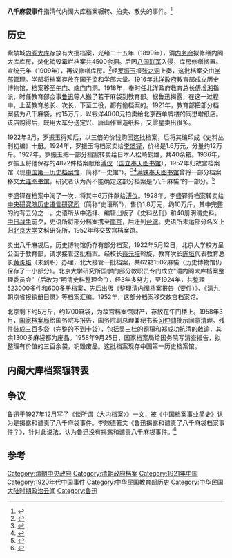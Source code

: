 '''八千麻袋事件'''指清代内阁大库档案辗转、拍卖、散失的事件。<ref>{{Cite book|title=辽宁满语文和满族历史文化研究|last=王雁|first=|publisher=沈阳出版社|year=2017|isbn=978-7-5441-8153-2|location=沈阳|pages=98}}</ref>

==历史==
紫禁城[[内阁大库|内阁大库]]存放有大批档案，光绪二十五年（1899年），清[[内务府|内务府]]拟修缮内阁大库库房，焚化销毁霉烂档案共4500余捆。后因[[八国联军|八国联军]]入侵，库房修缮搁置。宣统元年（1909年），再议修缮库房。<ref>{{Cite journal|title=中国档案文献近代散佚述论|author=魏训田|url=|journal=德州学院学报(哲学社会科学版)|issue=3|doi=|others=|year=2001|volume=|page=89-91|pmid=}}</ref>经[[罗振玉|罗振玉]]报[[张之洞|张之洞]]上奏，这批档案交由[[学部_(清朝)|学部]]管理。学部将档案存放在[[北京国子监|国子监]]和学部大堂。1916年[[北洋政府|北洋政府]]教育部成立历史博物馆，档案移至[[午门_(北京)|午门]]、[[端门|端门]]门洞。{{r|杨毅|p=178}}1918年，奉时任北洋政府教育总长[[傅增湘|傅增湘]]指派，时任教育部佥事[[鲁迅|鲁迅]]等人搬了若干麻袋到教育部。据鲁迅揭露，在这一过程中，上至教育总长、次长，下至工役，都有偷档案的。{{r|宋桥}}{{r|杨毅|p=179}}1921年，教育部把部分档案装为八千麻袋，约15万斤，以银洋4000元拍卖给北京西单牌楼的同懋增纸店。该店购得后，既用大车分送定兴、唐山作重造纸料，又零星卖出很多。{{r|宋桥}}

1922年2月，罗振玉得知后，以三倍的价钱购回这批档案，后将其编印成《史料丛刊初编》十册。1924年，罗振玉将档案卖给[[李盛铎|李盛铎]]，价格是1.6万元，分量约12万斤。1927年，罗振玉把一部分档案转卖给日本人松崎鹤雄{{r|JACAR}}，共40余箱。{{r|宋桥}}1936年，罗振玉将他保存的4872件档案献给[[溥仪|溥仪]]（[[国立奉天图书馆|国立奉天图书馆]]），1952年归故宫档案馆（现[[中国第一历史档案馆|中国第一历史档案馆]]，简称“一史馆”）。<ref name=冯尔康>{{Cite book|title=清史史料 上|last=冯尔康|first=|publisher=故宫出版社|year=2013|isbn=7-5134-0386-4|location=|pages=138}}</ref>{{r|宋桥}}<ref>{{Cite book|title=满语文与满文档案研究|last=佟永功著|first=|publisher=辽宁民族出版社|year=2009|isbn=978-7-80722-767-0|location=沈阳|pages=173}}</ref>[[满铁奉天图书馆|满铁奉天图书馆]]曾将一部分档案移交[[大连图书馆|大连图书馆]]，研究者认为尚不能确定这部分档案是“八千麻袋”的一部分。<ref>{{Cite book|title=清代皇宫礼俗|last=支运亭主编；清代宫史研究会编|first=|publisher=辽宁民族出版社|year=2003|isbn=7-80644-794-6|location=沈阳|pages=42}}</ref>

李盛铎在档案中淘了一次，将其中6万件献给[[溥仪|溥仪]]。1928年，李盛铎将档案转卖给[[中央研究院历史语言研究所|中央研究院历史语言研究所]]（简称“史语所”），售价1.8万元，约10万斤，其中完整的约有五分之一。史语所从中选择、编辑出版了《史料丛刊》和40册明清史料。[[中国抗日战争|中日战争]]前夕，史语所将部分档案携至[[南京|南京]]，后迁到[[台湾|台湾]]。{{r|宋桥}}史语所未运部分名义上归[[北京大学|北京大学]]文科研究所，1952年移交故宫档案馆。{{r|冯尔康}}

卖出八千麻袋后，历史博物馆仍存有部分档案，1922年5月12日，北京大学校方呈公函于教育部，请求接管这批档案。经校长[[蔡元培|蔡元培]]斡旋，教育次长[[陈垣|陈垣]]代表教育总长[[黄炎培|黄炎培]]（未到职）办理，北大接管一批档案，共62箱1502麻袋（历史博物馆仍保存了一小部分）。北京大学研究所国学门部分教职员专门成立“清内阁大库档案整理委员会”（后改为“明清史料整理会”），{{r|杨毅|p=181}}经3年多努力，至1924年，共整理523000多件和600多册档案，先后出版《整理清内阁档案报告（要件）》、《清九朝京省报销册目录》等档案汇编。{{r|杨毅|p=182}}1952年，这部分档案移交故宫档案馆。{{r|冯尔康}}

北京剩下约5万斤，约1700麻袋，为故宫档案馆财产，存放在午门楼上。1958年3月，[[国家档案局|国家档案局]]给国务院写报告，国务院副总理兼秘书长[[习仲勋|习仲勋]]批示同意清理。残件装成三百多袋（完整的不到十袋），包括吴三桂的题稿和郑成功抗清的敕谕，其余1300多麻袋都为废品。1958年9月25日，国家档案局给国务院写清查报告，拟整理有价值的三百余袋，销毁废品。这批档案现存中国第一历史档案馆。{{r|宋桥}}

==内阁大库档案辗转表==

<center>
{{chart/start}}
{{chart | | | | | Ne |Ne=内阁大库}}
{{chart | | | | | |)|-|-|-|.}}
{{chart | | | | | Li | | Yi |Li=历史博物馆|Yi=一史馆}}
{{chart | |,|-|-|-|^|-|-|-|v|-|-|-|.|  }}
{{chart | Lu | | | | | | Be | | Li |Lu=罗振玉-同懋增纸店|Be=北大|Li=历史博物馆}}
{{chart | |)|-|-|-|.| | | |!}}
{{chart | Li | | Fe | | Yi|Li=李盛铎|Fe=国立奉天图书馆|Yi=一史馆}}
{{chart | |!| | | |!}}
{{chart | Sh | | Yi |Sh=史语所|Yi=一史馆}}
{{chart | |)|-|-|-|.}}
{{chart | Be | | Sh |Be=北大|Sh=史语所}}
{{chart | |!}}
{{chart | Yi |Yi=一史馆}}
{{chart/end}}
</center>

==争议==
鲁迅于1927年12月写了《谈所谓〈大内档案〉》一文，被《中国档案事业简史》认为是揭露和谴责了八千麻袋事件。李恕德著文《鲁迅揭露和谴责了八千麻袋档案事件？》，针对此说法，认为鲁迅没有揭露和谴责八千麻袋事件。<ref>{{Cite journal|title=鲁迅揭露和谴责了八千麻袋档案事件?——与《中国档案事业简史》作者商榷|author=李恕德|url=|journal=档案管理|issue=1|doi=|others=|year=1988|volume=|page=39-41|pmid=}}</ref>

==参考==
{{reflist|refs=
<ref name=杨毅>{{Cite book|title=中国档案管理史|last=杨毅|first=|publisher=云南大学出版社|year=2001|isbn=7-81068-328-4|location=昆明|pages=}}</ref>
<ref name=JACAR>{{Cite web|url=https://www.jacar.archives.go.jp/das/image-j/B05015880100|script-title=ja:２．明清内閣大庫古档案整理事業助成 松崎鶴雄 昭和八年九月 至昭和九年|orig-year=1933-1934|language=ja|publisher=アジア歴史資料センター|accessdate=2020-11-12|archive-date=2020-11-18|archive-url=https://web.archive.org/web/20201118061926/https://www.jacar.archives.go.jp/das/image-j/B05015880100|dead-url=no}}</ref>
<ref name=宋桥>{{Cite web|title=清宫八千麻袋档案的来龙去脉|url=http://news.southcn.com/community/shgc/200402090073.htm|accessdate=|author=宋桥|date=2004-02-05|format=|publisher=南方周末|deadurl=yes|archive-date=2020-11-17|archive-url=https://web.archive.org/web/20201117133021/http://news.southcn.com/community/shgc/200402090073.htm}}</ref>
}}
[[Category:清朝中央政府|Category:清朝中央政府]]
[[Category:清朝政府档案|Category:清朝政府档案]]
[[Category:1921年中国|Category:1921年中国]]
[[Category:1920年代中国事件|Category:1920年代中国事件]]
[[Category:中华民国教育部历史|Category:中华民国教育部历史]]
[[Category:中华民国大陆时期政治丑闻|Category:中华民国大陆时期政治丑闻]]
[[Category:鲁迅|Category:鲁迅]]